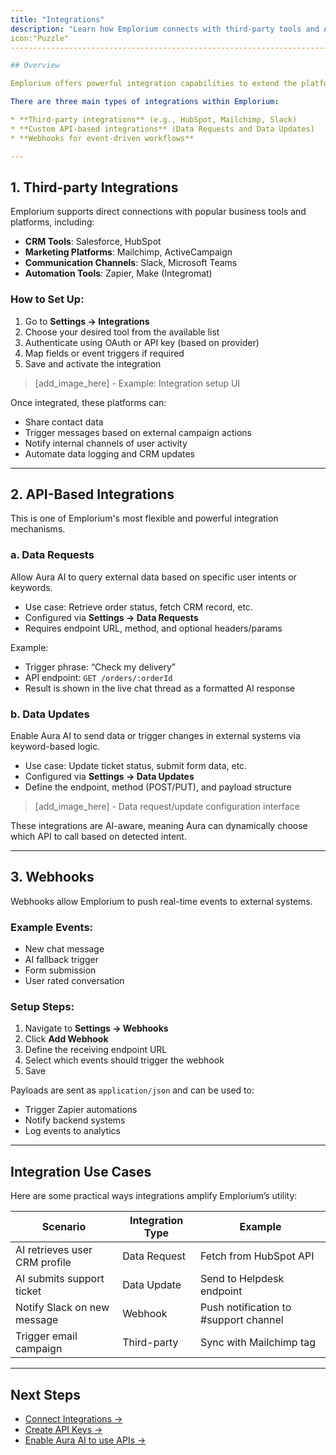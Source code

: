 ```yaml
---
title: "Integrations"
description: "Learn how Emplorium connects with third-party tools and APIs to help you streamline workflows, automate tasks, and access external data directly in your chat experience."
icon:"Puzzle"
----------------------------------------------------------------------------------------------------------------------------------------------------------------------------------------

## Overview

Emplorium offers powerful integration capabilities to extend the platform's functionality and align it with your existing tools. Whether you're connecting to a CRM, marketing tool, automation service, or using custom APIs, Emplorium provides a seamless integration layer across multiple channels.

There are three main types of integrations within Emplorium:

* **Third-party integrations** (e.g., HubSpot, Mailchimp, Slack)
* **Custom API-based integrations** (Data Requests and Data Updates)
* **Webhooks for event-driven workflows**

---
```


## 1. Third-party Integrations

Emplorium supports direct connections with popular business tools and platforms, including:

* **CRM Tools**: Salesforce, HubSpot
* **Marketing Platforms**: Mailchimp, ActiveCampaign
* **Communication Channels**: Slack, Microsoft Teams
* **Automation Tools**: Zapier, Make (Integromat)

### How to Set Up:

1. Go to **Settings → Integrations**
2. Choose your desired tool from the available list
3. Authenticate using OAuth or API key (based on provider)
4. Map fields or event triggers if required
5. Save and activate the integration

> \[add\_image\_here] - Example: Integration setup UI

Once integrated, these platforms can:

* Share contact data
* Trigger messages based on external campaign actions
* Notify internal channels of user activity
* Automate data logging and CRM updates

---

## 2. API-Based Integrations

This is one of Emplorium's most flexible and powerful integration mechanisms.

### a. **Data Requests**

Allow Aura AI to query external data based on specific user intents or keywords.

* Use case: Retrieve order status, fetch CRM record, etc.
* Configured via **Settings → Data Requests**
* Requires endpoint URL, method, and optional headers/params

Example:

* Trigger phrase: “Check my delivery”
* API endpoint: `GET /orders/:orderId`
* Result is shown in the live chat thread as a formatted AI response

### b. **Data Updates**

Enable Aura AI to send data or trigger changes in external systems via keyword-based logic.

* Use case: Update ticket status, submit form data, etc.
* Configured via **Settings → Data Updates**
* Define the endpoint, method (POST/PUT), and payload structure

> \[add\_image\_here] - Data request/update configuration interface

These integrations are AI-aware, meaning Aura can dynamically choose which API to call based on detected intent.

---

## 3. Webhooks

Webhooks allow Emplorium to push real-time events to external systems.

### Example Events:

* New chat message
* AI fallback trigger
* Form submission
* User rated conversation

### Setup Steps:

1. Navigate to **Settings → Webhooks**
2. Click **Add Webhook**
3. Define the receiving endpoint URL
4. Select which events should trigger the webhook
5. Save

Payloads are sent as `application/json` and can be used to:

* Trigger Zapier automations
* Notify backend systems
* Log events to analytics

---

## Integration Use Cases

Here are some practical ways integrations amplify Emplorium’s utility:

| Scenario                      | Integration Type | Example                               |
| ----------------------------- | ---------------- | ------------------------------------- |
| AI retrieves user CRM profile | Data Request     | Fetch from HubSpot API                |
| AI submits support ticket     | Data Update      | Send to Helpdesk endpoint             |
| Notify Slack on new message   | Webhook          | Push notification to #support channel |
| Trigger email campaign        | Third-party      | Sync with Mailchimp tag               |

---

## Next Steps

* [Connect Integrations →](/settings/integrations)
* [Create API Keys →](/settings/api-keys)
* [Enable Aura AI to use APIs →](/features/aura-ai-agent)
